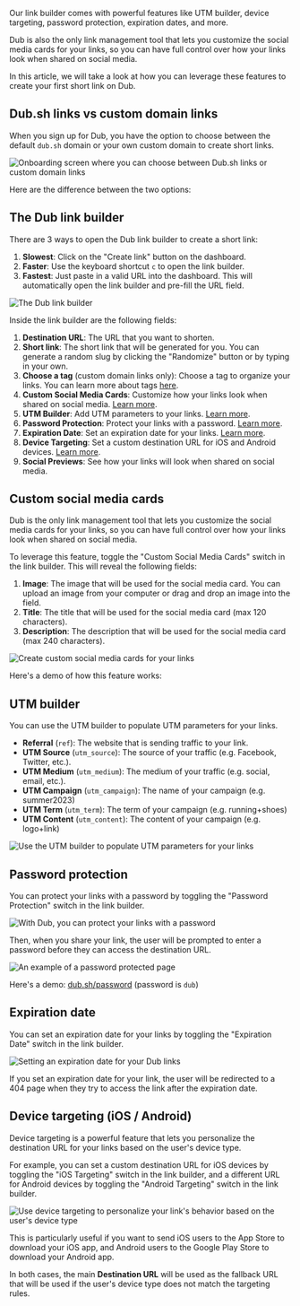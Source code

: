 Our link builder comes with powerful features like UTM builder, device targeting, password protection, expiration dates, and more.

Dub is also the only link management tool that lets you customize the social media cards for your links, so you can have full control over how your links look when shared on social media.

In this article, we will take a look at how you can leverage these features to create your first short link on Dub.

## Dub.sh links vs custom domain links

When you sign up for Dub, you have the option to choose between the default `dub.sh` domain or your own custom domain to create short links.

<Image
  alt="Onboarding screen where you can choose between Dub.sh links or custom domain links"
  src="https://d2vwwcvoksz7ty.cloudfront.net/help/onboarding-interim.png"
  width={1103}
  height={677}
/>

Here are the difference between the two options:

## The Dub link builder

There are 3 ways to open the Dub link builder to create a short link:

1. **Slowest**: Click on the "Create link" button on the dashboard.
2. **Faster**: Use the keyboard shortcut `c` to open the link builder.
3. **Fastest**: Just paste in a valid URL into the dashboard. This will automatically open the link builder and pre-fill the URL field.

<Image
  alt="The Dub link builder"
  src="https://d2vwwcvoksz7ty.cloudfront.net/help/dub-link-builder.png"
  width={1353}
  height={1004}
/>

Inside the link builder are the following fields:

1. **Destination URL**: The URL that you want to shorten.
2. **Short link**: The short link that will be generated for you. You can generate a random slug by clicking the "Randomize" button or by typing in your own.
3. **Choose a tag** (custom domain links only): Choose a tag to organize your links. You can learn more about tags [here](how-to-use-tags).
4. **Custom Social Media Cards**: Customize how your links look when shared on social media. [Learn more](#custom-social-media-cards).
5. **UTM Builder**: Add UTM parameters to your links. [Learn more](#utm-builder).
6. **Password Protection**: Protect your links with a password. [Learn more](#password-protection).
7. **Expiration Date**: Set an expiration date for your links. [Learn more](#expiration-date).
8. **Device Targeting**: Set a custom destination URL for iOS and Android devices. [Learn more](#device-targeting-ios--android).
9. **Social Previews**: See how your links will look when shared on social media.

## Custom social media cards

Dub is the only link management tool that lets you customize the social media cards for your links, so you can have full control over how your links look when shared on social media.

To leverage this feature, toggle the "Custom Social Media Cards" switch in the link builder. This will reveal the following fields:

1. **Image**: The image that will be used for the social media card. You can upload an image from your computer or drag and drop an image into the field.
2. **Title**: The title that will be used for the social media card (max 120 characters).
3. **Description**: The description that will be used for the social media card (max 240 characters).

<Image
  alt="Create custom social media cards for your links"
  src="https://d2vwwcvoksz7ty.cloudfront.net/help/custom-social-media-cards.png"
  width={1149}
  height={779}
/>

Here's a demo of how this feature works:

<Tweet id="1575526002570182661" />

## UTM builder

You can use the UTM builder to populate UTM parameters for your links.

- **Referral** (`ref`): The website that is sending traffic to your link.
- **UTM Source** (`utm_source`): The source of your traffic (e.g. Facebook, Twitter, etc.).
- **UTM Medium** (`utm_medium`): The medium of your traffic (e.g. social, email, etc.).
- **UTM Campaign** (`utm_campaign`): The name of your campaign (e.g. summer2023)
- **UTM Term** (`utm_term`): The term of your campaign (e.g. running+shoes)
- **UTM Content** (`utm_content`): The content of your campaign (e.g. logo+link)

<Image
  alt="Use the UTM builder to populate UTM parameters for your links"
  src="https://d2vwwcvoksz7ty.cloudfront.net/help/utm-builder.png"
  width={836}
  height={583}
/>

## Password protection

You can protect your links with a password by toggling the "Password Protection" switch in the link builder.

<Image
  alt="With Dub, you can protect your links with a password"
  src="https://d2vwwcvoksz7ty.cloudfront.net/help/password-section.png"
  width={693}
  height={221}
/>

Then, when you share your link, the user will be prompted to enter a password before they can access the destination URL.

<Image
  alt="An example of a password protected page"
  src="https://d2vwwcvoksz7ty.cloudfront.net/help/password-protected-page.png"
  width={1421}
  height={940}
/>

Here's a demo: [dub.sh/password](https://dub.sh/password) (password is `dub`)

## Expiration date

You can set an expiration date for your links by toggling the "Expiration Date" switch in the link builder.

<Image
  alt="Setting an expiration date for your Dub links"
  src="https://d2vwwcvoksz7ty.cloudfront.net/help/expiration-date.png"
  width={604}
  height={390}
/>

If you set an expiration date for your link, the user will be redirected to a 404 page when they try to access the link after the expiration date.

## Device targeting (iOS / Android)

Device targeting is a powerful feature that lets you personalize the destination URL for your links based on the user's device type.

For example, you can set a custom destination URL for iOS devices by toggling the "iOS Targeting" switch in the link builder, and a different URL for Android devices by toggling the "Android Targeting" switch in the link builder.

<Image
  alt="Use device targeting to personalize your link's behavior based on the user's device type"
  src="https://d2vwwcvoksz7ty.cloudfront.net/help/device-targeting.png"
  width={810}
  height={366}
/>

This is particularly useful if you want to send iOS users to the App Store to download your iOS app, and Android users to the Google Play Store to download your Android app.

In both cases, the main **Destination URL** will be used as the fallback URL that will be used if the user's device type does not match the targeting rules.